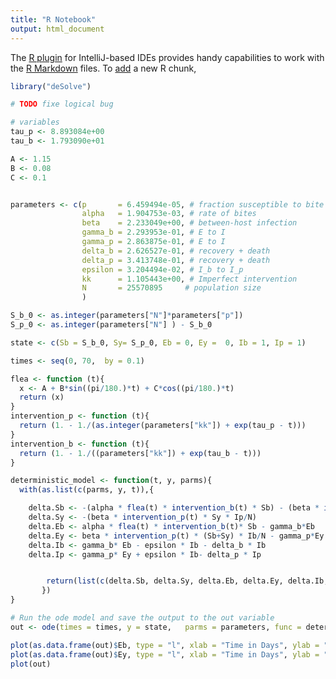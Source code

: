 ```yaml
---
title: "R Notebook"
output: html_document
---
```


The [R plugin](https://www.jetbrains.com/help/pycharm/r-plugin-support.html) for IntelliJ-based IDEs provides
handy capabilities to work with the [R Markdown](https://www.jetbrains.com/help/pycharm/r-markdown.html) files.
To [add](https://www.jetbrains.com/help/pycharm/r-markdown.html#add-code-chunk) a new R chunk,
```r
library("deSolve")

```
```r
# TODO fixe logical bug

# variables
tau_p <- 8.893084e+00
tau_b <- 1.793090e+01

A <- 1.15
B <- 0.08
C <- 0.1


parameters <- c(p       = 6.459494e-05, # fraction susceptible to bite
                alpha   = 1.904753e-03, # rate of bites
                beta    = 2.233049e+00, # between-host infection
                gamma_b = 2.293953e-01, # E to I
                gamma_p = 2.863875e-01, # E to I
                delta_b = 2.626527e-01, # recovery + death
                delta_p = 3.413748e-01, # recovery + death
                epsilon = 3.204494e-02, # I_b to I_p
                kk      = 1.105443e+00, # Imperfect intervention
                N       = 25570895     # population size
                )

S_b_0 <- as.integer(parameters["N"]*parameters["p"])
S_p_0 <- as.integer(parameters["N"] ) - S_b_0

state <- c(Sb = S_b_0, Sy= S_p_0, Eb = 0, Ey =  0, Ib = 1, Ip = 1)

times <- seq(0, 70,  by = 0.1)

flea <- function (t){
  x <- A + B*sin((pi/180.)*t) + C*cos((pi/180.)*t)
  return (x)
}
intervention_p <- function (t){
  return (1. - 1./(as.integer(parameters["kk"]) + exp(tau_p - t)))
}
intervention_b <- function (t){
  return (1. - 1./((parameters["kk"]) + exp(tau_b - t)))
}

deterministic_model <- function(t, y, parms){
  with(as.list(c(parms, y, t)),{

    delta.Sb <- -(alpha * flea(t) * intervention_b(t) * Sb) - (beta * intervention_p(t) * Sb * Ip/N)
    delta.Sy <- -(beta * intervention_p(t) * Sy * Ip/N)
    delta.Eb <- alpha * flea(t) * intervention_b(t)* Sb - gamma_b*Eb
    delta.Ey <- beta * intervention_p(t) * (Sb+Sy) * Ib/N - gamma_p*Ey
    delta.Ib <- gamma_b* Eb - epsilon * Ib - delta_b * Ib
    delta.Ip <- gamma_p* Ey + epsilon * Ib- delta_p * Ip


        return(list(c(delta.Sb, delta.Sy, delta.Eb, delta.Ey, delta.Ib, delta.Ip)))
       })
}

# Run the ode model and save the output to the out variable
out <- ode(times = times, y = state,   parms = parameters, func = deterministic_model, method = "euler")

plot(as.data.frame(out)$Eb, type = "l", xlab = "Time in Days", ylab = "Bubonice indices", col = "blue", ylim = c(0, 30))
plot(as.data.frame(out)$Ey, type = "l", xlab = "Time in Days", ylab = "Puneonic indices", col = "blue", ylim = c(0, 120))
plot(out)
```
